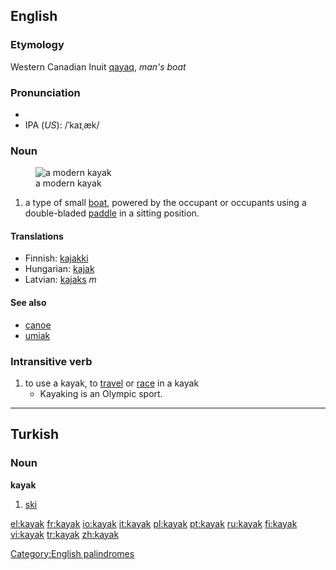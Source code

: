 ==English==
{{wikipedia}}
[[Category:English palindromes]]
===Etymology===
Western Canadian Inuit [[qayaq]], ''man's boat''
===Pronunciation===
*{{audio|en-us-kayak.ogg|Audio (US)}}
*IPA (''US''): /ˈkaɪˌæk/
===Noun===
{{en-noun}}
[[Image:Wda Kajak 2005 Szumyk.jpg|thumb|a modern kayak]]
#a type of small [[boat]], powered by the occupant or occupants using a double-bladed [[paddle]] in a sitting position. 

====Translations====
*Finnish: [[kajakki]]
*Hungarian: [[kajak]]
*Latvian: [[kajaks]] ''m''

====See also====
*[[canoe]]
*[[umiak]]

===Intransitive verb===
{{en-verb}}
#to use a kayak, to [[travel]] or [[race]] in a kayak
#*Kayaking is an Olympic sport.

----

==Turkish==
===Noun===
'''kayak'''

# [[ski]]

[[el:kayak]]
[[fr:kayak]]
[[io:kayak]]
[[it:kayak]]
[[pl:kayak]]
[[pt:kayak]]
[[ru:kayak]]
[[fi:kayak]]
[[vi:kayak]]
[[tr:kayak]]
[[zh:kayak]]